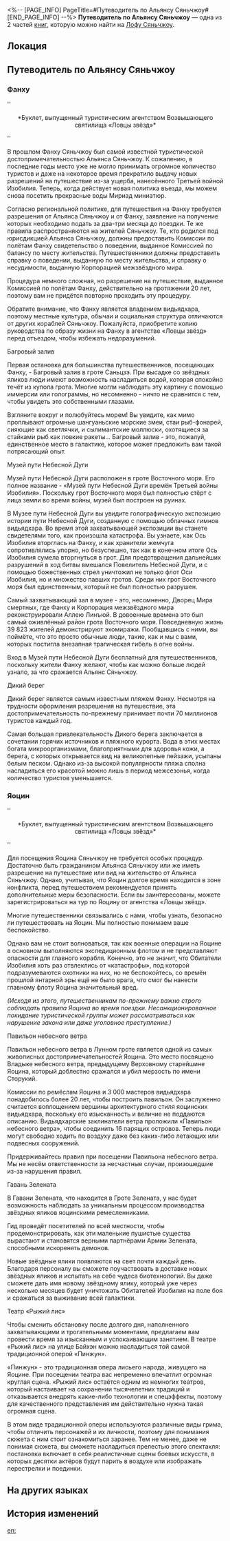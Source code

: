 <%-- [PAGE_INFO]
PageTitle=#Путеводитель по Альянсу Сяньчжоу#
[END_PAGE_INFO] --%>
{{Дополнить}}
{{Книга Инфобокс
|id           = 243
|partIds      = 190484;190485
|Название     = 
|Изображение  = Иконка Пергамент Сяньчжоу.png
|Мир          = Лофу Сяньчжоу
|Томов        = 2
|Автор        = <!--нужно добавить-->
|Описание     = Путеводитель, опубликованный агентством «Ловцы звёзд», знакомит с туристическими достопримечательностями различных регионов Альянса Сяньчжоу.
|Том1         = {{tx}}
|Источник1    = {{tx|Отсутствует источник}}
|Том2         = {{tx}}
|Источник2    = {{tx|Отсутствует источник}}
|Персонажи    = 
|Фракции      = 
}}
'''Путеводитель по Альянсу Сяньчжоу''' — одна из 2 частей [[Книги|книг]], которую можно найти на [[Лофу Сяньчжоу]].

==Локация==
{{Отметка карты|<!--название карты-->|<!--id отметки-->}}

==Путеводитель по Альянсу Сяньчжоу==
===Фанху===
''<div align="center">*Буклет, выпущенный туристическим агентством Возвышающего святилища «Ловцы звёзд»*</div>''

{{Размер|32|Советы путешественникам по Фанху Сяньчжоу}}

В прошлом Фанху Сяньчжоу был самой известной туристической достопримечательностью Альянса Сяньчжоу. К сожалению, в последние годы место уже не могло принимать огромное количество туристов и даже на некоторое время прекратило выдачу новых разрешений на путешествие из-за ущерба, нанесённого Третьей войной Изобилия. Теперь, когда действует новая политика въезда, мы можем снова посетить прекрасные воды Мириад миниатюр.

Согласно региональной политике, для путешествия на Фанху требуется разрешения от Альянса Сяньчжоу и от Фанху, заявление на получение которых необходимо подать за два-три месяца до поездки. Те же правила распространяются на жителей Сяньчжоу. Те, кто родился под юрисдикцией Альянса Сяньчжоу, должны предоставить Комиссии по полётам Фанху свидетельство о поведении, выданное Комиссией по балансу по месту жительства. Путешественники должны предоставить справку о поведении, выданную по месту жительства, и справку о несудимости, выданную Корпорацией межзвёздного мира.

Процедура немного сложная, но разрешение на путешествие, выданное Комиссией по полётам Фанху, действительно на протяжении 20 лет, поэтому вам не придётся повторно проходить эту процедуру.

Обратите внимание, что Фанху является владением видьядхара, поэтому местные культура, обычаи и социальная структура отличаются от других кораблей Сяньчжоу. Пожалуйста, приобретите копию руководства по образу жизни на Фанху в агентстве «Ловцы звёзд» перед отъездом, чтобы избежать недоразумений.

{{Размер|32|Достопримечательности Фанху Сяньчжоу, которые стоит посетить каждому}}

Багровый залив

Первая остановка для большинства путешественников, посещающих Фанху, - Багровый залив в гроте Саньцзэ. При высадке со звёздных яликов люди имеют возможность насладиться водой, которая спокойно течёт из купола грота. Многие могли наблюдать эту картину с помощью иммерсии или голограммы, но несомненно - ничто не сравнится с тем, чтобы увидеть это собственными глазами.

Взгляните вокруг и полюбуйтесь морем! Вы увидите, как мимо проплывают огромные шангуаньские морские змеи, стаи рыб-фонарей, сияющие как светлячки, и сылимантские моллюски, охотящиеся за стайками рыб как ловкие ракеты... Багровый залив - это, пожалуй, единственное место в галактике, которое может предложить вам такой потрясающий опыт.

Музей пути Небесной Дуги

Музей пути Небесной Дуги расположен в гроте Восточного моря. Его полное название - «Музей пути Небесной Дуги времён Третьей войны Изобилия». Поскольку грот Восточного моря был полностью стёрт с лица земли во время войны, музей был построен на руинах.

В Музее пути Небесной Дуги вы увидите голографическую экспозицию истории пути Небесной Дуги, созданную с помощью облачных гимнов видьядхара. Во время этой захватывающей экспозиции вы станете свидетелями того, как произошла катастрофа. Вы узнаете, как Ось Изобилия вторглась на Фанху, и как хранители жемчуга сопротивлялись упорно, но безуспешно, так как в конечном итоге Ось Изобилия сумела вторгнуться в грот. Для предотвращения дальнейших разрушений в ход битвы вмешался Повелитель Небесной Дуги, и с помощью божественных стрел уничтожил не только флот Оси Изобилия, но и множество павших гротов. Среди них грот Восточного моря был единственным, который не был полностью разрушен.

Самый захватывающий зал в музее - это, несомненно, Дворец Мира смертных, где Фанху и Корпорация межзвёздного мира реконструировали Аллею Линъюй. В довоенные времена это был самый оживлённый район грота Восточного моря. Повседневную жизнь 39 823 жителей демонстрируют эхомиражи. Пообщавшись с ними, вы поймёте, что это просто обычные люди, такие, как и мы с вами, которых постигла внезапная трагическая гибель в огне войны.

Вход в Музей пути Небесной Дуги бесплатный для путешественников, поскольку жители Фанху желают, чтобы как можно больше людей узнало, за что сражается Альянс Сяньчжоу.

Дикий берег

Дикий берег является самым известным пляжем Фанху. Несмотря на трудности оформления разрешения на путешествие, эта достопримечательность по-прежнему принимает почти 70 миллионов туристов каждый год.

Самая большая привлекательность Дикого берега заключается в сочетании горячих источников и пляжного курорта. Вода в этих местах богата микроорганизмами, благоприятными для здоровья кожи, а берега, с которых открывается вид на великолепные пейзажи, усыпаны белым песком. Однако из-за высокой популярности пляжа сполна насладиться его красотой можно лишь в период межсезонья, когда количество туристов уменьшается.

===Яоцин===
''<div align="center">*Буклет, выпущенный туристическим агентством Возвышающего святилища «Ловцы звёзд»*</div>''

{{Размер|32|Советы путешественникам по Яоцину Сяньчжоу}}

Для посещения Яоцина Сяньчжоу не требуется особых процедур. Достаточно быть гражданином Альянса Сяньчжоу или же иметь разрешение на путешествие или вид на жительство от Альянса Сяньчжоу. Однако, учитывая, что Яоцин долгое время находится в зоне конфликта, перед путешествием рекомендуется принять дополнительные меры безопасности. Если вы заинтересованы, можете зарегистрироваться на тур по Яоцину от агентства «Ловцы звёзд».

Многие путешественники связывались с нами, чтобы узнать, безопасно ли путешествовать на Яоцин. Мы полностью понимаем ваше беспокойство.

Однако вам не стоит волноваться, так как военные операции на Яоцине в основном выполняются экспедиционным флотом и не представляют опасности для главного корабля. Конечно, это не значит, что Обитатели Изобилия хоть раз отвлеклись от «катастрофы», под которой подразумеваются охотники на них, но не беспокойтесь, со времён прошлой янтарной эры ещё не было врага, что смог бы нанести главному флоту Яоцина значительный вред.

''(Исходя из этого, путешественникам по-прежнему важно строго соблюдать правила Яоцина во время поездки. Несанкционированное покидание туристической группы может рассматриваться как нарушение закона или даже уголовное преступление.)''

{{Размер|32|Достопримечательности Яоцина Сяньчжоу, которые стоит посетить каждому}}

Павильон небесного ветра

Павильон небесного ветра в Лунном гроте является одной из самых живописных достопримечательностей Яоцина. Это место посвящено Владыке небесного ветра, предыдущему Верховному старейшине Яоцина, который доблестно сражался и убил мерзость по имени Сторукий.

Комиссии по ремёслам Яоцина и 3 000 мастеров видьядхара понадобилось более 20 лет, чтобы построить павильон. Он заслуженно считается воплощением вершины архитектурного стиля яоцинских видьядхара, поскольку его изысканность и величие не поддаются описанию. Видьядхарские заклинатели ветра проложили «Павильон небесного ветра», чтобы соединить 16 парящих островов. Теперь люди могут свободно ходить по воздуху даже без каких-либо летающих или подвесных сооружений.

Придерживайтесь правил при посещении Павильона небесного ветра. Мы не несём ответственности за несчастные случаи, произошедшие из-за нарушения правил.

Гавань Зелената

В Гавани Зелената, что находится в Гроте Зелената, у нас будет возможность наблюдать за уникальным процессом производства звёздных яликов яоцинскими ремесленниками.

Гид проведёт посетителей по всей местности, чтобы продемонстрировать, как эти маленькие пушистые существа вырастают и становятся верными партнёрами Армии Зелената, способными искоренять демонов.

Новые звёздные ялики появляются на свет почти каждый день. Благодаря персоналу вы сможете поучаствовать в доставке новых звёздных яликов и испытать на себе чудеса биотехнологий. Вы даже сможете дать имя новому звёздному ялику, который уже через несколько месяцев будет уничтожать Обитателей Изобилия на поле боя и сражаться за выживание всей галактики.

Театр «Рыжий лис»

Чтобы сменить обстановку после долгого дня, наполненного захватывающими и трогательными моментами, предлагаем вам провести время за изысканным и успокаивающим занятием. В театре «Рыжий лис» на улице Байхэн можно насладиться той самой традиционной оперой «Пинжун».

«Пинжун» - это традиционная опера лисьего народа, живущего на Яоцине. При посещении театра вас непременно впечатлит огромная круглая сцена. «Рыжий лис» остаётся одним из немногих театров, который настаивает на сохранении тысячелетних традиций и отказывается внедрять какие-либо технологии и спецэффекты, поэтому для качественного представления им действительно нужна такая огромная сцена.

В этом виде традиционной оперы используются различные виды грима, чтобы отличить персонажей и их личности, поэтому для понимания сюжета с ним стоит ознакомиться заранее. Тем не менее, даже не понимая сюжета, вы сможете насладиться прелестью этого спектакля: постановка включает в себя реалистичные сцены боевых искусств, в которых десятки актёров будут парить в воздухе или изображать перестрелки и поединки.

==На других языках==
{{На других языках
|en   = Xianzhou Alliance Travel Guide
|zhs  = 仙舟联盟畅游手册
|zht  = 仙舟聯盟暢遊手冊
|ja   = 仙舟同盟快遊冊子
|ko   = 선주 연맹 유람 수첩
|es   = Guía de viaje de la Alianza Xianzhou
|fr   = Guide touristique de l'Alliance Xianzhou
|ru   = Путеводитель по Альянсу Сяньчжоу
|th   = คู่มือท่องเที่ยวสหพันธ์ Xianzhou
|vi   = Sổ Tay Du Ngoạn Liên Minh Xianzhou
|de   = Reiseführer der Xianzhou-Allianz
|id   = Panduan Perjalanan Xianzhou Alliance
|pt   = Guia de Viagem da Aliança Xianzhou
}}

==История изменений==
{{История изменений|3.5}}

[[en:]]